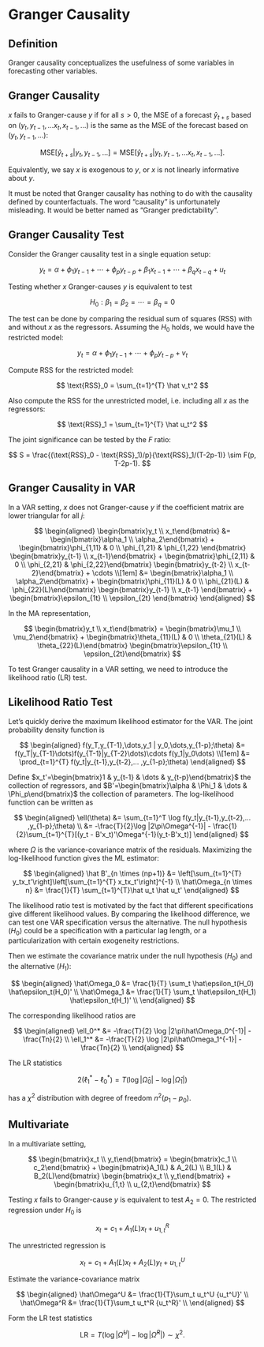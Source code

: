 # Granger Causality

## Definition

Granger causality conceptualizes the usefulness of some variables in
forecasting other variables.

::: {#def-gc}
## Granger Causality

$x$ fails to Granger-cause $y$ if for all $s >0$, the MSE of a forecast
$\hat y_{t+s}$ based on $(y_t,y_{t-1},...x_t,x_{t-1},...)$ is the same
as the MSE of the forecast based on $(y_t,y_{t-1},...)$:

$$
\text{MSE}[\hat y_{t+s}|y_t,y_{t-1},...] = 
\text{MSE}[\hat y_{t+s}|y_t,y_{t-1},...x_t,x_{t-1},...].
$$

Equivalently, we say $x$ is exogenous to $y$, or $x$ is not linearly
informative about $y$.
:::

It must be noted that Granger causality has nothing to do with the
causality defined by counterfactuals. The word "causality" is
unfortunately misleading. It would be better named as "Granger
predictability".

## Granger Causality Test

Consider the Granger causality test in a single equation setup:

$$
y_t = \alpha + \phi_1 y_{t-1}+\cdots+\phi_p y_{t-p} + 
\beta_1 x_{t-1} + \cdots +\beta_q x_{t-q} + u_t
$$

Testing whether $x$ Granger-causes $y$ is equivalent to test

$$
H_0: \beta_1 = \beta_2=\cdots=\beta_q=0
$$

The test can be done by comparing the residual sum of squares (RSS) with
and without $x$ as the regressors. Assuming the $H_0$ holds, we would
have the restricted model:

$$
y_t = \alpha + \phi_1 y_{t-1} + \cdots + \phi_p y_{t-p} + v_t
$$

Compute RSS for the restricted model:

$$
\text{RSS}_0 = \sum_{t=1}^{T} \hat v_t^2
$$

Also compute the RSS for the unrestricted model, i.e. including all $x$
as the regressors:

$$
\text{RSS}_1 = \sum_{t=1}^{T} \hat u_t^2
$$

The joint significance can be tested by the $F$ ratio:

$$
S = \frac{(\text{RSS}_0 - \text{RSS}_1)/p}{\text{RSS}_1/(T-2p-1)} \sim F(p, T-2p-1).
$$

## Granger Causality in VAR

In a VAR setting, $x$ does not Granger-cause $y$ if the coefficient
matrix are lower triangular for all $j$:

$$
\begin{aligned}
\begin{bmatrix}y_t \\ x_t\end{bmatrix} &= 
\begin{bmatrix}\alpha_1 \\ \alpha_2\end{bmatrix} +
\begin{bmatrix}\phi_{1,11} & 0 \\ \phi_{1,21} & \phi_{1,22} \end{bmatrix}
\begin{bmatrix}y_{t-1} \\ x_{t-1}\end{bmatrix} + 
\begin{bmatrix}\phi_{2,11} & 0 \\ \phi_{2,21} & \phi_{2,22}\end{bmatrix}
\begin{bmatrix}y_{t-2} \\ x_{t-2}\end{bmatrix} + \cdots \\[1em]
&= 
\begin{bmatrix}\alpha_1 \\ \alpha_2\end{bmatrix} +
\begin{bmatrix}\phi_{11}(L) & 0 \\ \phi_{21}(L) & \phi_{22}(L)\end{bmatrix}
\begin{bmatrix}y_{t-1} \\ x_{t-1} \end{bmatrix} +
\begin{bmatrix}\epsilon_{1t} \\ \epsilon_{2t} \end{bmatrix}
\end{aligned}
$$

In the MA representation,

$$
\begin{bmatrix}y_t \\ x_t\end{bmatrix} = 
\begin{bmatrix}\mu_1 \\ \mu_2\end{bmatrix} +
\begin{bmatrix}\theta_{11}(L) & 0 \\ \theta_{21}(L) & \theta_{22}(L)\end{bmatrix}
\begin{bmatrix}\epsilon_{1t} \\ \epsilon_{2t}\end{bmatrix}
$$

To test Granger causality in a VAR setting, we need to introduce the
likelihood ratio (LR) test.

## Likelihood Ratio Test

Let's quickly derive the maximum likelihood estimator for the VAR. The
joint probability density function is

$$
\begin{aligned}
f(y_T,y_{T-1},\dots,y_1 | y_0,\dots,y_{1-p};\theta)
&= f(y_T|y_{T-1}\dots)f(y_{T-1}|y_{T-2}\dots)\cdots f(y_1|y_0\dots) \\[1em]
&= \prod_{t=1}^{T} f(y_t|y_{t-1},y_{t-2},... ,y_{1-p};\theta)
\end{aligned}
$$

Define $x_t'=\begin{bmatrix}1 & y_{t-1} & \dots & y_{t-p}\end{bmatrix}$
the collection of regressors, and
$B'=\begin{bmatrix}\alpha & \Phi_1 & \dots & \Phi_p\end{bmatrix}$ the
collection of parameters. The log-likelihood function can be written as

$$
\begin{aligned}
\ell(\theta) &= \sum_{t=1}^T \log f(y_t|y_{t-1},y_{t-2},... ,y_{1-p};\theta) \\
&= -\frac{T}{2}\log |2\pi\Omega^{-1}| - \frac{1}{2}\sum_{t=1}^{T}[(y_t - B'x_t)'\Omega^{-1}(y_t-B'x_t)]
\end{aligned}
$$

where $\Omega$ is the variance-covariance matrix of the residuals.
Maximizing the log-likelihood function gives the ML estimator:

$$
\begin{aligned}
\hat B'_{n \times (np+1)} &= 
\left[\sum_{t=1}^{T} y_tx_t'\right]\left[\sum_{t=1}^{T} x_tx_t'\right]^{-1} \\
\hat\Omega_{n \times n} &= \frac{1}{T} \sum_{t=1}^{T}\hat u_t \hat u_t'
\end{aligned}
$$

The likelihood ratio test is motivated by the fact that different
specifications give different likelihood values. By comparing the
likelihood difference, we can test one VAR specification versus the
alternative. The null hypothesis ($H_0$) could be a specification with a
particular lag length, or a particularization with certain exogeneity
restrictions.

Then we estimate the covariance matrix under the null hypothesis ($H_0$)
and the alternative ($H_1$):

$$
\begin{aligned}
\hat\Omega_0 &= \frac{1}{T} \sum_t \hat\epsilon_t(H_0) \hat\epsilon_t(H_0)' \\
\hat\Omega_1 &= \frac{1}{T} \sum_t \hat\epsilon_t(H_1) \hat\epsilon_t(H_1)' \\
\end{aligned}
$$

The corresponding likelihood ratios are

$$
\begin{aligned}
\ell_0^* &= -\frac{T}{2} \log |2\pi\hat\Omega_0^{-1}| - \frac{Tn}{2} \\
\ell_1^* &= -\frac{T}{2} \log |2\pi\hat\Omega_1^{-1}| - \frac{Tn}{2} \\
\end{aligned}
$$

The LR statistics

$$
2(\ell_1^* - \ell_0^*) = T(\log |\hat\Omega_0| - \log |\hat\Omega_1|)
$$

has a $\chi^2$ distribution with degree of freedom $n^2(p_1 - p_0)$.

## Multivariate

In a multivariate setting,

$$
\begin{bmatrix}x_t \\ y_t\end{bmatrix} = 
\begin{bmatrix}c_1 \\ c_2\end{bmatrix} +
\begin{bmatrix}A_1(L) & A_2(L) \\ B_1(L) & B_2(L)\end{bmatrix}
\begin{bmatrix}x_t \\ y_t\end{bmatrix} +
\begin{bmatrix}u_{1,t} \\ u_{2,t}\end{bmatrix} 
$$

Testing $x$ fails to Granger-cause $y$ is equivalent to test $A_2=0$.
The restricted regression under $H_0$ is

$$
x_t = c_1 + A_1(L) x_t + u_{1,t}^{R}
$$

The unrestricted regression is

$$
x_t = c_1 + A_1(L) x_t + A_2(L) y_t + u_{1,t}^{U}
$$

Estimate the variance-covariance matrix

$$
\begin{aligned}
\hat\Omega^U &= \frac{1}{T}\sum_t u_t^U {u_t^U}' \\
\hat\Omega^R &= \frac{1}{T}\sum_t u_t^R {u_t^R}' \\
\end{aligned}
$$

Form the LR test statistics

$$
\text{LR} = T(\log |\hat\Omega^U| - \log |\hat\Omega^R|) \sim \chi^2.
$$
